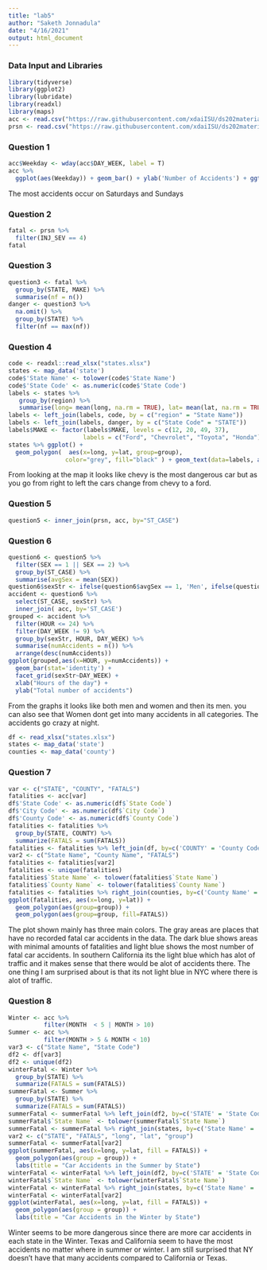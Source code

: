 ```yaml
---
title: "lab5"
author: "Saketh Jonnadula"
date: "4/16/2021"
output: html_document
---
```

### Data Input and Libraries
```r
library(tidyverse)
library(ggplot2)
library(lubridate)
library(readxl)
library(maps)
acc <- read.csv("https://raw.githubusercontent.com/xdaiISU/ds202materials/master/hwlabs/fars2017/accident.csv", stringsAsFactors = FALSE)
prsn <- read.csv("https://raw.githubusercontent.com/xdaiISU/ds202materials/master/hwlabs/fars2017/person.csv", stringsAsFactors = FALSE)
```

### Question 1
```r
acc$Weekday <- wday(acc$DAY_WEEK, label = T)
acc %>%
  ggplot(aes(Weekday)) + geom_bar() + ylab('Number of Accidents') + ggtitle('Accidents per Day of the Week')
```

The most accidents occur on Saturdays and Sundays

### Question 2
```r
fatal <- prsn %>%
  filter(INJ_SEV == 4)
fatal
```

### Question 3
```r
question3 <- fatal %>%
  group_by(STATE, MAKE) %>%
  summarise(nf = n())
danger <- question3 %>% 
  na.omit() %>%
  group_by(STATE) %>%
  filter(nf == max(nf))
```

### Question 4
```r
code <- readxl::read_xlsx("states.xlsx")
states <- map_data('state')
code$'State Name' <- tolower(code$'State Name')
code$'State Code' <- as.numeric(code$'State Code')
labels <- states %>%
   group_by(region) %>%
   summarise(long= mean(long, na.rm = TRUE), lat= mean(lat, na.rm = TRUE))
labels <- left_join(labels, code, by = c("region" = "State Name"))
labels <- left_join(labels, danger, by = c("State Code" = "STATE"))
labels$MAKE <- factor(labels$MAKE, levels = c(12, 20, 49, 37), 
                     labels = c("Ford", "Chevrolet", "Toyota", "Honda"))                         
states %>% ggplot() +
  geom_polygon(  aes(x=long, y=lat, group=group),
                color="grey", fill="black" ) + geom_text(data=labels, aes(label = MAKE, x=long, y=lat), color="white", size=3)
```

From looking at the map it looks like chevy is the most dangerous car but as you go from right to left the cars change from chevy to a ford.

### Question 5
```r
question5 <- inner_join(prsn, acc, by="ST_CASE")
```

### Question 6
```r
question6 <- question5 %>%
  filter(SEX == 1 || SEX == 2) %>%
  group_by(ST_CASE) %>%
  summarise(avgSex = mean(SEX))
question6$sexStr <- ifelse(question6$avgSex == 1, 'Men', ifelse(question6$avgSex == 2, 'Women', 'Both'))
accident <- question6 %>%
  select(ST_CASE, sexStr) %>%
  inner_join( acc, by='ST_CASE')
grouped <- accident %>%
  filter(HOUR <= 24) %>%
  filter(DAY_WEEK != 9) %>%
  group_by(sexStr, HOUR, DAY_WEEK) %>%
  summarise(numAccidents = n()) %>%
  arrange(desc(numAccidents))
ggplot(grouped,aes(x=HOUR, y=numAccidents)) + 
  geom_bar(stat='identity') + 
  facet_grid(sexStr~DAY_WEEK) + 
  xlab("Hours of the day") + 
  ylab("Total number of accidents")
```

From the graphs it looks like both men and women and then its men. you can also see that Women dont get into many accidents in all categories. The accidents go crazy at night.

```R
df <- read_xlsx("states.xlsx") 
states <- map_data('state')
counties <- map_data('county')
```

### Question 7
```R
var <- c("STATE", "COUNTY", "FATALS")
fatalities <- acc[var]
df$'State Code' <- as.numeric(df$`State Code`)
df$'City Code' <- as.numeric(df$`City Code`)
df$'County Code' <- as.numeric(df$`County Code`)
fatalities <- fatalities %>%
  group_by(STATE, COUNTY) %>%
  summarize(FATALS = sum(FATALS))
fatalities <- fatalities %>% left_join(df, by=c('COUNTY' = 'County Code', 'STATE' = 'State Code'))
var2 <- c("State Name", "County Name", "FATALS")
fatalities <- fatalities[var2]
fatalities <- unique(fatalities)
fatalities$`State Name` <- tolower(fatalities$`State Name`)
fatalities$`County Name` <- tolower(fatalities$`County Name`)
fatalities <- fatalities %>% right_join(counties, by=c('County Name' = 'subregion', 'State Name' = 'region'))
ggplot(fatalities, aes(x=long, y=lat)) + 
  geom_polygon(aes(group=group)) +
  geom_polygon(aes(group=group, fill=FATALS))
```

The plot shown mainly has three main colors. The gray areas are places that have no recorded fatal car accidents in the data. The dark blue shows areas with minimal amounts of fatalities and light blue shows the most number of fatal car accidents. In southern California its the light blue which has alot of traffic and it makes sense that there would be alot of accidents there. The one thing I am surprised about is that its not light blue in NYC where there is alot of traffic.

### Question 8
```R
Winter <- acc %>%
          filter(MONTH  < 5 | MONTH > 10)
Summer <- acc %>%
          filter(MONTH > 5 & MONTH < 10)
var3 <- c("State Name", "State Code")
df2 <- df[var3]
df2 <- unique(df2)
winterFatal <- Winter %>%
  group_by(STATE) %>%
  summarize(FATALS = sum(FATALS))
summerFatal <- Summer %>%
  group_by(STATE) %>%
  summarize(FATALS = sum(FATALS))
summerFatal <- summerFatal %>% left_join(df2, by=c('STATE' = 'State Code'))
summerFatal$`State Name` <- tolower(summerFatal$`State Name`)
summerFatal <- summerFatal %>% right_join(states, by=c('State Name' = 'region'))
var2 <- c("STATE", "FATALS", "long", "lat", "group")
summerFatal <- summerFatal[var2]
ggplot(summerFatal, aes(x=long, y=lat, fill = FATALS)) +
  geom_polygon(aes(group = group)) +
  labs(title = "Car Accidents in the Summer by State")
winterFatal <- winterFatal %>% left_join(df2, by=c('STATE' = 'State Code'))
winterFatal$`State Name` <- tolower(winterFatal$`State Name`)
winterFatal <- winterFatal %>% right_join(states, by=c('State Name' = 'region'))
winterFatal <- winterFatal[var2]
ggplot(winterFatal, aes(x=long, y=lat, fill = FATALS)) +
  geom_polygon(aes(group = group)) +
  labs(title = "Car Accidents in the Winter by State")
```

Winter seems to be more dangerous since there are more car accidents in each state in the Winter. Texas and California seem to have the most accidents no matter where in summer or winter. I am still surprised that NY doesn't have that many accidents compared to California or Texas.